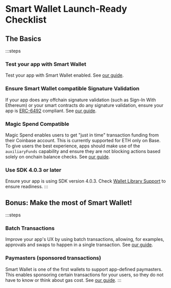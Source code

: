 # Smart Wallet Launch-Ready Checklist

## The Basics

:::steps

### Test your app with Smart Wallet

Test your app with Smart Wallet enabled. See [our guide](/guides/update-existing-app).

### Ensure Smart Wallet compatible Signature Validation

If your app does any offchain signature validation (such as Sign-In With Ethereum) or your smart contracts
do any signature validation, ensure your app is [ERC-6492](https://eips.ethereum.org/EIPS/eip-6492) compliant.
See [our guide](/guides/signature-verification).

### Magic Spend Compatible

Magic Spend enables users to get "just in time" transaction funding from their Coinbase account.
This is currently supported for ETH only on Base.
To give users the best experience, apps should make use of the `auxiliaryFunds` capability
and ensure they are not blocking actions based solely on onchain balance checks. See [our guide](/guides/magic-spend).

### Use SDK 4.0.3 or later

Ensure your app is using SDK version 4.0.3. Check [Wallet Library Support](/wallet-library-support) to ensure readiness.
:::

## Bonus: Make the most of Smart Wallet!

:::steps

### Batch Transactions

Improve your app's UX by using batch transactions, allowing, for examples,
approvals and swaps to happen in a single transaction. See [our guide](/guides/batch-transactions).

### Paymasters (sponsored transactions)

Smart Wallet is one of the first wallets to support app-defined paymasters. This enables sponsoring
certain transactions for your users, so they do not have to know or think about gas cost.
See [our guide](/guides/paymasters).
:::
